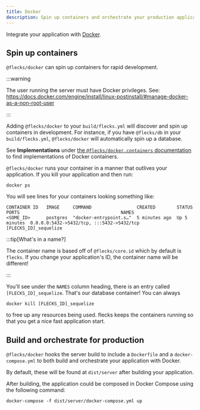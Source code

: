 ```yaml
---
title: Docker
description: Spin up containers and orchestrate your production application.
---
```


Integrate your application with [Docker](https://www.docker.com/).

## Spin up containers

`@flecks/docker` can spin up containers for rapid development.

:::warning

The user running the server must have Docker privileges.
See: https://docs.docker.com/engine/install/linux-postinstall/#manage-docker-as-a-non-root-user

:::

Adding `@flecks/docker` to your `build/flecks.yml` will discover and spin up containers in
development. For instance, if you have `@flecks/db` in your `build/flecks.yml`, `@flecks/docker`
will automatically spin up a database.

See **Implementations** under
[the `@flecks/docker.containers` documentation](./flecks/hooks#flecksdockercontainers) to find
implementations of Docker containers.


`@flecks/docker` runs your container in a manner that outlives your application. If you kill your
application and then run:

```
docker ps
```

You will see lines for your containers looking something like:

```
CONTAINER ID   IMAGE     COMMAND                 CREATED        STATUS        PORTS                                      NAMES
<SOME_ID>      postgres  "docker-entrypoint.s…"  5 minutes ago  Up 5 minutes  0.0.0.0:5432->5432/tcp, :::5432->5432/tcp  [FLECKS_ID]_sequelize
```

:::tip[What's in a name?]

The container name is based off of `@flecks/core.id` which by default is `flecks`. If you change
your application's ID, the container name will be different!

:::

You'll see under the `NAMES` column heading, there is an entry called `[FLECKS_ID]_sequelize`. That's
our database container! You can always

```
docker kill [FLECKS_ID]_sequelize
```

to free up any resources being used. flecks keeps the containers running so that you get a nice
fast application start.


## Build and orchestrate for production

`@flecks/docker` hooks the server build to include a `Dockerfile` and a `docker-compose.yml` to
both build and orchestrate your application with Docker.

By default, these will be found at `dist/server` after building your application.

After building, the application could be composed in Docker Compose using the following command:

```
docker-compose -f dist/server/docker-compose.yml up
```

